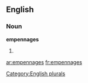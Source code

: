 
==English==

===Noun===
'''empennages'''

# {{plural of|[[empennage]]}}

[[Category:English plurals]]

[[ar:empennages]]
[[fr:empennages]]